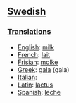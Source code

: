 ==[[Swedish]]==
===[[Translation]]s===

*[[English]]: [[milk]]
*[[French]]: [[lait]]
*[[Frisian]]: [[molke]]
*[[Greek]]: [[gala]] (gala)
*[[Italian]]:
*[[Latin]]: [[lactus]]
*[[Spanish]]: [[leche]]